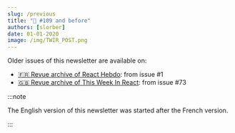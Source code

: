 ```yaml
---
slug: /previous
title: "📨 #109 and before"
authors: [slorber]
date: 01-01-2020
image: /img/TWIR_POST.png
---
```


Older issues of this newsletter are available on:

- [🇫🇷 Revue archive of React Hebdo](https://thisweekinreact.com/fr/archive): from issue #1
- [🇬🇧 Revue archive of This Week In React](https://thisweekinreact.com/archive): from issue #73

:::note

The English version of this newsletter was started after the French version.

:::
